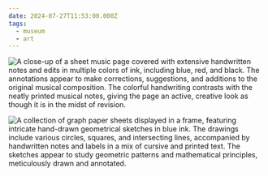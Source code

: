 ```yaml
---
date: 2024-07-27T11:53:00.000Z
tags:
  - museum
  - art
---
```

![A close-up of a sheet music page covered with extensive handwritten notes and edits in multiple colors of ink, including blue, red, and black. The annotations appear to make corrections, suggestions, and additions to the original musical composition. The colorful handwriting contrasts with the neatly printed musical notes, giving the page an active, creative look as though it is in the midst of revision.](../../assets/art/20240727-IMG_9840.jpg "<i>The Rite of Spring: Sketches</i>, by Igor Stravinsky")

![A collection of graph paper sheets displayed in a frame, featuring intricate hand-drawn geometrical sketches in blue ink. The drawings include various circles, squares, and intersecting lines, accompanied by handwritten notes and labels in a mix of cursive and printed text. The sketches appear to study geometric patterns and mathematical principles, meticulously drawn and annotated.](../../assets/art/20240727-IMG_9843.jpg "Choreographic drawings by Bronislava Nijinska")
